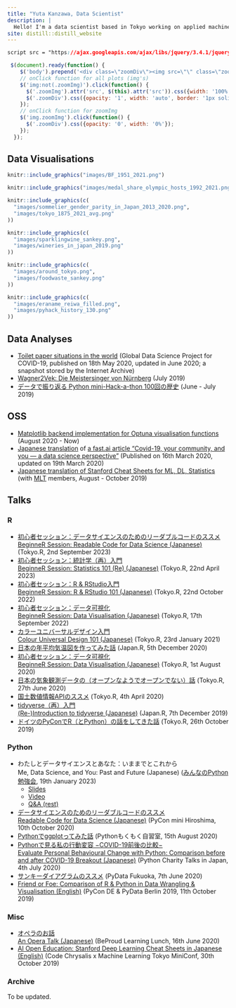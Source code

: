 ```yaml
---
title: "Yuta Kanzawa, Data Scientist"
description: |
  Hello! I'm a data scientist based in Tokyo working on applied machine learning, business intelligence and data visualisation. Always under construction.
site: distill::distill_website
---
```


```css
script src = "https://ajax.googleapis.com/ajax/libs/jquery/3.4.1/jquery.min.js"
```

```js
 $(document).ready(function() {
    $('body').prepend('<div class=\"zoomDiv\"><img src=\"\" class=\"zoomImg\"></div>');
    // onClick function for all plots (img's)
    $('img:not(.zoomImg)').click(function() {
      $('.zoomImg').attr('src', $(this).attr('src')).css({width: '100%'});
      $('.zoomDiv').css({opacity: '1', width: 'auto', border: '1px solid white', borderRadius: '5px', position: 'fixed', top: '55%', left: '50%', marginRight: '-50%', transform: 'translate(-50%, -50%)', boxShadow: '0px 0px 50px #888888', zIndex: '50', overflow: 'auto', maxHeight: '90%'});
    });
    // onClick function for zoomImg
    $('img.zoomImg').click(function() {
      $('.zoomDiv').css({opacity: '0', width: '0%'}); 
    });
  });
```

## Data Visualisations
```r
knitr::include_graphics("images/BF_1951_2021.png")
```
```r
knitr::include_graphics("images/medal_share_olympic_hosts_1992_2021.png")
```
```r
knitr::include_graphics(c(
  "images/sommelier_gender_parity_in_Japan_2013_2020.png",
  "images/tokyo_1875_2021_avg.png"
))
```
```r
knitr::include_graphics(c(
  "images/sparklingwine_sankey.png",
  "images/wineries_in_japan_2019.png"
))
```
```r
knitr::include_graphics(c(
  "images/around_tokyo.png",
  "images/foodwaste_sankey.png"
))
```
```r
knitr::include_graphics(c(
  "images/eraname_reiwa_filled.png",
  "images/pyhack_history_130.png"
))
```

## Data Analyses
- [Toilet paper situations in the world](http://web.archive.org/web/20210129183831/https://www.covid19analytics.org/post/toilet-paper-situations-in-the-world) (Global Data Science Project for COVID-19, published on 18th May 2020, updated in June 2020; a snapshot stored by the Internet Archive)
- [Wagner2Vek: Die Meistersinger von Nürnberg](Wagner2Vek_Meistersinger.html) (July 2019)
- [データで振り返る Python mini-Hack-a-thon 100回の歴史](Pyhack100thAniv.html) (June - July 2019)

## OSS
- [Matplotlib backend implementation for Optuna visualisation functions](https://github.com/optuna/optuna/pull/1756) (August 2020 - Now)
- [Japanese translation](https://qiita.com/yutakanzawa/items/89f313f4f26a3abc398e) of [a fast.ai article "Covid-19, your community, and you — a data science perspective"](https://www.fast.ai/2020/03/09/coronavirus/) (Published on 16th March 2020, updated on 19th March 2020)
- [Japanese translation of Stanford Cheat Sheets for ML, DL, Statistics](https://stanford.edu/~shervine/l/ja/teaching/) (with [MLT](https://www.mlt.ai) members, August - October 2019)

## Talks
### R
- [初心者セッション：データサイエンスのためのリーダブルコードのススメ<br>BeginneR Session: Readable Code for Data Science (Japanese)](TokyoR/初心者セッション_データサイエンスのためのリーダブルコードのススメ_TokyoR_20230902.pdf) (Tokyo.R, 2nd September 2023)
- [初心者セッション：統計学（再）入門<br>BeginneR Session: Statistics 101 (Re) (Japanese)](TokyoR/初心者セッション_統計学（再）入門_TokyoR_20230422.pdf) (Tokyo.R, 22nd April 2023)
- [初心者セッション：R & RStudio入門<br>BeginneR Session: R & RStudio 101 (Japanese)](TokyoR/初心者セッション_R&RStudio入門_TokyoR_20221022.pdf) (Tokyo.R, 22nd October 2022)
- [初心者セッション：データ可視化<br>BeginneR Session: Data Visualisation (Japanese)](TokyoR/初心者セッション_データ可視化_TokyoR_20220917.pdf) (Tokyo.R, 17th September 2022)
- [カラーユニバーサルデザイン入門<br>Colour Universal Design 101 (Japanese)](TokyoR/カラーユニバーサルデザイン入門_TokyoR_20210123.pdf) (Tokyo.R, 23rd January 2021)
- [日本の年平均気温図を作ってみた話](TokyoR/日本の年平均気温図を作ってみた話_JapanR_2020_20201205.pdf) (Japan.R, 5th December 2020)
- [初心者セッション：データ可視化<br>BeginneR Session: Data Visualisation (Japanese)](TokyoR/初心者セッション_データ可視化_TokyoR_20200801.pdf) (Tokyo.R, 1st August 2020)
- [日本の気象観測データの（オープンなようでオープンでない）話](TokyoR/日本の気象観測データの（オープンなようでオープンでない）話_TokyoR_20200627.pdf) (Tokyo.R, 27th June 2020)
- [国土数値情報APIのススメ](TokyoR/国土数値情報APIのススメ_TokyoR_20200404.pdf) (Tokyo.R, 4th April 2020)
- [tidyverse（再）入門<br>(Re-)Introduction to tidyverse (Japanese)](TokyoR/Tidyverse（再）入門_JapanR_2019_20191207.pdf) (Japan.R, 7th December 2019)
- [ドイツのPyConでR（とPython）の話をしてきた話](TokyoR/ドイツのPyConでR（とPython）の話をしてきた話_TokyoR_82_20191026.pdf) (Tokyo.R, 26th October 2019)

### Python
- わたしとデータサイエンスとあなた：いままでとこれから<br>Me, Data Science, and You: Past and Future (Japanese) ([みんなのPython勉強会](https://startpython.connpass.com/event/270311/), 19th January 2023)
  - [Slides](StaPy/わたしとデータサイエンスとあなた_いままでとこれから_みんなのPython勉強会_20230119.pdf)
  - [Video](https://youtu.be/dLkJura4TYc)
  - [Q&A (rest)](https://twitter.com/info_stapy/status/1616052911259398145)
- [データサイエンスのためのリーダブルコードのススメ<br>Readable Code for Data Science (Japanese)](PyCon/PyCon_mini_Hiroshima/データサイエンスのためのリーダブルコードのススメ_PyCon_mini_Hiroshima_20201010.pdf) (PyCon mini Hiroshima, 10th October 2020)
- [Pythonでggplotってみた話](misc/Pythonでggplotってみた話_Pythonもくもく自習室_20200815.pdf) (Pythonもくもく自習室, 15th August 2020)
- [Pythonで見る私の行動変容 −COVID-19前後の比較−<br>Evaluate Personal Behavioural Change with Python: Comparison before and after COVID-19 Breakout (Japanese)](PyCon/Python_Charity_Talks_in_Japan/Pythonで見る私の行動変容_−COVID-19前後の比較−_Python_Charity_Talks_in_Japan_20200704.pdf) (Python Charity Talks in Japan, 4th July 2020)
- [サンキーダイアグラムのススメ](PyData/サンキーダイアグラムのススメ_PyData_Fukuoka_20200607.pdf) (PyData Fukuoka, 7th June 2020)
- [Friend or Foe: Comparison of R & Python in Data Wrangling & Visualisation (English)](PyConDE2019/Friend_or_Foe_Comparison_of_R_&_Python_in_Data_Wrangling_&_Visualisation_PyConDE_2019Oct.pdf) (PyCon DE & PyData Berlin 2019, 11th October 2019)

### Misc
- [オペラのお話<br>An Opera Talk (Japanese)](misc/オペラのお話_BPLL_20200616_公開用.pdf) (BeProud Learning Lunch, 16th June 2020)
- [AI Open Education: Stanford Deep Learning Cheat Sheets in Japanese (English)](MLT/AI_Open_Education_Stanford_Deep_Learning_Cheat_Sheets_in_Japanese_MLT_CodeChrysalis_20191030.pdf) (Code Chrysalis x Machine Learning Tokyo MiniConf, 30th October 2019)

### Archive
To be updated.
